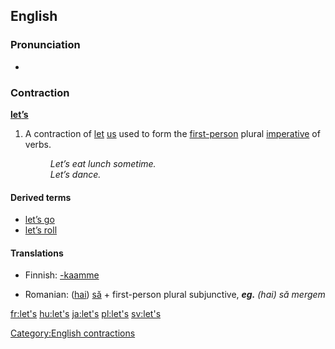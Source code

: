 {{see|lets|Lets|LETS}}
==English==

===Pronunciation===
*{{audio|en-us-let's.ogg|Audio (US)}}

===Contraction===
'''[[let]][['s|’s]]'''

# A contraction of [[let]] [[us]] used to form the [[first-person]] plural [[imperative]] of verbs.
#:''Let’s eat lunch sometime.''
#:''Let’s dance.''

====Derived terms====
*[[let's go|let’s go]]
*[[let's roll|let’s roll]]

====Translations====
{{trans-top|let us; forming first-person plural imperative}}
*Finnish: [[-kaamme]]
{{trans-mid}}
*Romanian: ([[hai]]) [[să]] + first-person plural subjunctive, '''''eg.''' (hai) să mergem''
{{trans-bottom}}

[[Category:English contractions]]

[[fr:let's]]
[[hu:let's]]
[[ja:let's]]
[[pl:let's]]
[[sv:let's]]